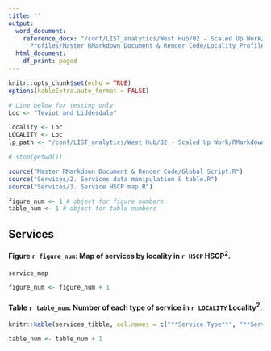 ```yaml
---
title: ''
output:
  word_document:
    reference_docx: "/conf/LIST_analytics/West Hub/02 - Scaled Up Work/RMarkdown/Locality
      Profiles/Master RMarkdown Document & Render Code/Locality_Profiles_Report_Template.docx"
  html_document:
    df_print: paged
---
```



```r
knitr::opts_chunk$set(echo = TRUE)
options(kableExtra.auto_format = FALSE)

# Line below for testing only
Loc <- "Teviot and Liddesdale"

locality <- Loc
LOCALITY <- Loc
lp_path <- "/conf/LIST_analytics/West Hub/02 - Scaled Up Work/RMarkdown/Locality Profiles/"

# stop(getwd())

source("Master RMarkdown Document & Render Code/Global Script.R")
source("Services/2. Services data manipulation & table.R")
source("Services/3. Service HSCP map.R")

figure_num <- 1 # object for figure numbers
table_num <- 1 # object for table numbers
```


## Services

#### Figure `r figure_num`: Map of services by locality in `r HSCP` HSCP^2^.

\newline

```r
service_map

figure_num <- figure_num + 1
```

\newline

#### Table `r table_num`: Number of each type of service in `r LOCALITY` Locality^2^.

\newline

```r
knitr::kable(services_tibble, col.names = c("**Service Type**", "**Service**", "**Number**"), format = "markdown")

table_num <- table_num + 1
```
